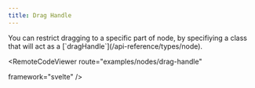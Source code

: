```yaml
---
title: Drag Handle
---
```





<ExampleLayout>
You can restrict dragging to a specific part of node, by specifiying a class that will act as a [`dragHandle`](/api-reference/types/node).

<RemoteCodeViewer
  route="examples/nodes/drag-handle"
  
  framework="svelte"
/>
</ExampleLayout>

<UnusedPropWarning />
